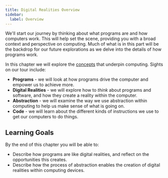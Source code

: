 ```yaml
---
title: Digital Realities Overview
sidebar:
  label: Overview
---
```


<div class="not-content">
  <YouTube id="3FnSK5NgJo0" params="fs=1&modestbranding=1&rel=0"/>
</div>

We'll start our journey by thinking about what programs are and how computers work. This will help set the scene, providing you with a broad context and perspective on computing. Much of what is in this part will be the backdrop for our future explorations as we delve into the details of how programs work.

In this chapter we will explore the [concepts](/book/part-0-getting-started/1-digital-realities/2-trailside/1-programs) that underpin computing. Sights on our tour include:

- **Programs** - we will look at how programs drive the computer and empower us to achieve more.
- **Digital Realities** - we will explore how to *think* about programs and software, and how they create a reality within the computer.
- **Abstraction** - we will examine the way we use abstraction within computing to help us make sense of what is going on.
- **Code** - we will learn about the different kinds of instructions we use to get our computers to do things.

## Learning Goals

By the end of this chapter you will be able to:

- Describe how programs are like digital realities, and reflect on the opportunities this creates.
- Describe how the process of abstraction enables the creation of digital realities within computing devices.
